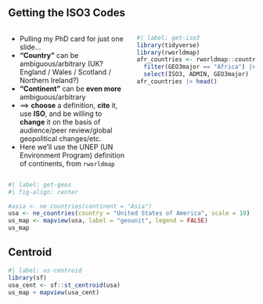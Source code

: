## Getting the ISO3 Codes {.smaller}

:::: {.columns}
::: {.column width="50%"}

* Pulling my PhD card for just one slide...
* **"Country"** can be ambiguous/arbitrary (UK? England / Wales / Scotland / Northern Ireland?)
* **"Continent"** can be **even more** ambiguous/arbitrary
* $\implies$ **choose** a definition, **cite** it, use **ISO**, and be willing to **change** it on the basis of audience/peer review/global geopolitical changes/etc.
* Here we'll use the UNEP (UN Environment Program) definition of continents, from `rworldmap`

:::
::: {.column width="50%"}

```r
#| label: get-iso3
library(tidyverse)
library(rworldmap)
afr_countries <- rworldmap::countryRegions |>
  filter(GEO3major == "Africa") |>
  select(ISO3, ADMIN, GEO3major)
afr_countries |> head()
```

:::
::::


```r
#| label: get-geos
#| fig-align: center

#asia <- ne_countries(continent = "Asia")
usa <- ne_countries(country = "United States of America", scale = 10)
us_map <- mapview(usa, label = "geounit", legend = FALSE)
us_map
```

## Centroid

```r
#| label: us-centroid
library(sf)
usa_cent <- sf::st_centroid(usa)
us_map + mapview(usa_cent)
```